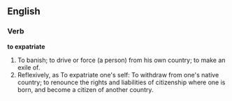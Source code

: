 ==English==

===Verb===

'''to expatriate'''

#To banish; to drive or force (a person) from his own country; to make an exile of.
#Reflexively, as To expatriate one's self: To withdraw from one's native country; to renounce the rights and liabilities of citizenship where one is born, and become a citizen of another country.
